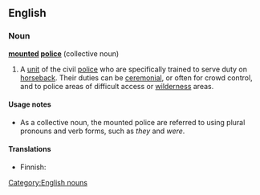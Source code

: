 ==English==
{{wikipedia}}
===Noun===
'''[[mounted]] [[police]]''' {{singularonly}} (collective noun) [[Category:English nouns]]

# A [[unit]] of the civil [[police]] who are specifically trained to serve duty on [[horseback#Adverb|horseback]]. Their duties can be [[ceremonial]], or often for crowd control, and to police areas of difficult access or [[wilderness]] areas.


====Usage notes====
* As a collective noun, the mounted police are referred to using plural pronouns and verb forms, such as ''they'' and ''were''.

====Translations====
{{top}}
* Finnish: {{t-|fi|ratsupoliisi}}
{{mid}}
{{bottom}}